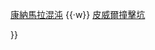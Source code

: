 {{Navbox
|name  = 木卫二
|title = [[木卫二]]
|titlestyle = background:#E9967A;
|image = [[File:Europa-moon.jpg|50px|link=|alt=]]
|list1  = {{Nowrap begin}}[[木衛二表面特徵列表]] {{·w}} [[康納馬拉混沌]] {{·w}} [[皮威爾撞擊坑]]{{Nowrap end}}

}}